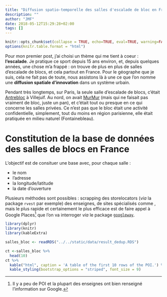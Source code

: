 ```yaml
---
title: "Diffusion spatio-temporelle des salles d'escalade de bloc en France"
description: ""
author: "JMF"
date: 2018-05-12T15:29:28+02:00
tags: []
---
```


```r
knitr::opts_chunk$set(collapse = TRUE, echo=TRUE, eval=TRUE, warning=FALSE, message=FALSE, comment="  ")
options(knitr.table.format = "html") 
```


Pour mon premier post, j'ai choisi un thème qui me tient à coeur : **l'escalade**.
Je pratique ce sport depuis 15 ans environ, et, depuis quelques années, une chose m'a frappé : on trouve de plus en plus de salles d'escalade de blocs, et cela partout en France. Pour le géographe que je suis, cela ne fait pas de toute, nous assistons là à une ce que l'on nomme une **diffusion spatiale d'innovation** dans un système urbain.

Pendant très longtemps, sur Paris, la seule salle d'escalade de blocs, c'était [Antrebloc](http://www.antrebloc.com/) à Villejuif. Au nord, on avait [MurMur](https://www.murmur.fr/) (mais qui ne faisait pas vraiment de bloc, juste un pan), et c'était tout ou presque en ce qui concerne les salles privées. Ce n'est pas que le bloc était une activité confidentielle, simplement, tout du moins en région parisienne, elle était pratiquée en milieu naturel (Fontainebleau).

# Constitution de la base de données des salles de blocs en France

L'objectif est de consituer une base avec, pour chaque salle :

* le nom
* l'adresse
* la longitude/latitude
* la date d'ouverture  

Plusieurs méthodes sont possibles : scrapping des storelocators (*via* la package `rvest` par exemple) des enseignes, de sites spécialisés comme , mais le plus rapide et certainement le plus efficace est de faire appel à Google Places[^1] que l'on va interroger *via* le package [`googleway`](https://cran.r-project.org/web/packages/googleway/index.html).

[^1]: Il y a peu de POI et la plupart des enseignes ont bien renseigné l'information sur Google.



```r
library(dplyr)
library(knitr)
library(kableExtra)

salles_bloc <- readRDS("../../static/data/result_dedup.RDS")

ct <-salles_bloc %>% 
  head(10) 
ct %>% 
  kable("html", caption = 'A table of the first 10 rows of the POI.') %>%
  kable_styling(bootstrap_options = "striped", font_size = 9)
```





